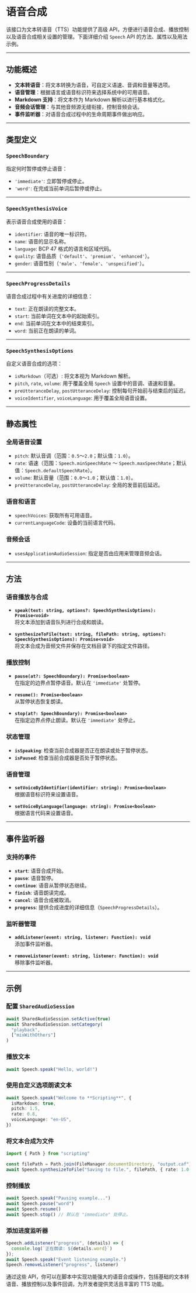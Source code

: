 # 语音合成 
        
该接口为文本转语音（TTS）功能提供了高级 API，方便进行语音合成、播放控制以及语音合成相关设置的管理。下面详细介绍 `Speech` API 的方法、属性以及用法示例。

---

## 功能概述

- **文本转语音**：将文本转换为语音，可自定义语速、音调和音量等选项。
- **语音管理**：根据语言或语音标识符来选择系统中的可用语音。
- **Markdown 支持**：将文本作为 Markdown 解析以进行基本格式化。
- **音频会话管理**：与其他音频源无缝衔接，控制音频会话。
- **事件监听器**：对语音合成过程中的生命周期事件做出响应。

---

## 类型定义

### `SpeechBoundary`
指定何时暂停或停止语音：
- `'immediate'`: 立即暂停或停止。
- `'word'`: 在完成当前单词后暂停或停止。

---

### `SpeechSynthesisVoice`
表示语音合成使用的语音：
- `identifier`: 语音的唯一标识符。
- `name`: 语音的显示名称。
- `language`: BCP 47 格式的语言和区域代码。
- `quality`: 语音品质（`'default'`、`'premium'`、`'enhanced'`）。
- `gender`: 语音性别（`'male'`、`'female'`、`'unspecified'`）。

---

### `SpeechProgressDetails`
语音合成过程中有关进度的详细信息：
- `text`: 正在朗读的完整文本。
- `start`: 当前单词在文本中的起始索引。
- `end`: 当前单词在文本中的结束索引。
- `word`: 当前正在朗读的单词。

---

### `SpeechSynthesisOptions`
自定义语音合成的选项：
- `isMarkdown`（可选）: 将文本视为 Markdown 解析。
- `pitch`, `rate`, `volume`: 用于覆盖全局 `Speech` 设置中的音调、语速和音量。
- `preUtteranceDelay`, `postUtteranceDelay`: 控制每句开始前与结束后的延迟。
- `voiceIdentifier`, `voiceLanguage`: 用于覆盖全局语音设置。

---

## 静态属性

### 全局语音设置

- `pitch`: 默认音调（范围：`0.5`～`2.0`；默认值：`1.0`）。
- `rate`: 语速（范围：`Speech.minSpeechRate` ～ `Speech.maxSpeechRate`；默认值：`Speech.defaultSpeechRate`）。
- `volume`: 默认音量（范围：`0.0`～`1.0`；默认值：`1.0`）。
- `preUtteranceDelay`, `postUtteranceDelay`: 全局的发音前后延迟。

### 语音和语言

- `speechVoices`: 获取所有可用语音。
- `currentLanguageCode`: 设备的当前语言代码。

### 音频会话

- `usesApplicationAudioSession`: 指定是否由应用来管理音频会话。

---

## 方法

### 语音播放与合成

- **`speak(text: string, options?: SpeechSynthesisOptions): Promise<void>`**  
  将文本添加到语音队列进行合成和朗读。

- **`synthesizeToFile(text: string, filePath: string, options?: SpeechSynthesisOptions): Promise<void>`**  
  将文本合成为音频文件并保存在文档目录下的指定文件路径。

### 播放控制

- **`pause(at?: SpeechBoundary): Promise<boolean>`**  
  在指定的边界点暂停语音。默认在 `'immediate'` 处暂停。

- **`resume(): Promise<boolean>`**  
  从暂停状态恢复朗读。

- **`stop(at?: SpeechBoundary): Promise<boolean>`**  
  在指定边界点停止朗读。默认在 `'immediate'` 处停止。

### 状态管理

- **`isSpeaking`**: 检查当前合成器是否正在朗读或处于暂停状态。
- **`isPaused`**: 检查当前合成器是否处于暂停状态。

### 语音管理

- **`setVoiceByIdentifier(identifier: string): Promise<boolean>`**  
  根据语音标识符来设置语音。

- **`setVoiceByLanguage(language: string): Promise<boolean>`**  
  根据语言代码来设置语音。

---

## 事件监听器

### 支持的事件

- **`start`**: 语音合成开始。
- **`pause`**: 语音暂停。
- **`continue`**: 语音从暂停状态继续。
- **`finish`**: 语音朗读完成。
- **`cancel`**: 语音合成被取消。
- **`progress`**: 提供合成进度的详细信息（`SpeechProgressDetails`）。

### 监听器管理

- **`addListener(event: string, listener: Function): void`**  
  添加事件监听器。

- **`removeListener(event: string, listener: Function): void`**  
  移除事件监听器。

---

## 示例

### 配置 `SharedAudioSession`

```ts
await SharedAudioSession.setActive(true)
await SharedAudioSession.setCategory(
  "playback",
  ["mixWithOthers"]
)
```

### 播放文本

```ts
await Speech.speak("Hello, world!")
```

### 使用自定义选项朗读文本

```ts
await Speech.speak("Welcome to **Scripting**", {
  isMarkdown: true,
  pitch: 1.5,
  rate: 0.8,
  voiceLanguage: "en-US",
})
```

### 将文本合成为文件

```ts
import { Path } from "scripting"

const filePath = Path.join(FileManager.documentDirectory, "output.caf")
await Speech.synthesizeToFile("Saving to file.", filePath, { rate: 1.0 })
```

### 控制播放

```ts
await Speech.speak("Pausing example...")
await Speech.pause("word")
await Speech.resume()
await Speech.stop() // 默认在 "immediate" 处停止。
```

### 添加进度监听器

```ts
Speech.addListener("progress", (details) => {
  console.log(`正在朗读: ${details.word}`)
});
await Speech.speak("Event listening example.")
Speech.removeListener("progress", listener)
```

通过这些 API，你可以在脚本中实现功能强大的语音合成操作，包括基础的文本转语音、播放控制以及事件回调，为开发者提供灵活且丰富的 TTS 功能。